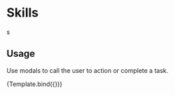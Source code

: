 

<Meta title="Components/Experience" component={Experience} />

# Skills

s

## Usage

Use modals to call the user to action or complete a task.

<Canvas>
  <Story
    name="Experience"
    args={{
      column: false,
    }}
  >
    {Template.bind({})}
  </Story>
</Canvas>
